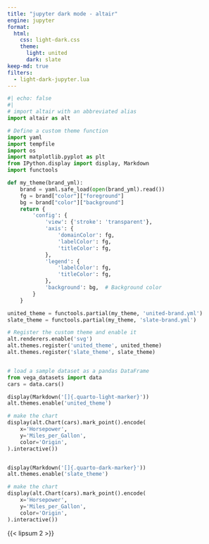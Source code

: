 ```yaml
---
title: "jupyter dark mode - altair"
engine: jupyter
format:
  html:
    css: light-dark.css
    theme:
      light: united
      dark: slate
keep-md: true
filters:
  - light-dark-jupyter.lua
---
```


```python
#| echo: false
#|
# import altair with an abbreviated alias
import altair as alt

# Define a custom theme function
import yaml
import tempfile
import os
import matplotlib.pyplot as plt
from IPython.display import display, Markdown
import functools

def my_theme(brand_yml):
    brand = yaml.safe_load(open(brand_yml).read())
    fg = brand["color"]["foreground"]
    bg = brand["color"]["background"]
    return {
        'config': {
            'view': {'stroke': 'transparent'},
            'axis': {
                'domainColor': fg,
                'labelColor': fg,
                'titleColor': fg,
            },
            'legend': {
                'labelColor': fg,
                'titleColor': fg,
            },
            'background': bg,  # Background color
        }
    }

united_theme = functools.partial(my_theme, 'united-brand.yml')
slate_theme = functools.partial(my_theme, 'slate-brand.yml')

# Register the custom theme and enable it
alt.renderers.enable('svg')
alt.themes.register('united_theme', united_theme)
alt.themes.register('slate_theme', slate_theme)


# load a sample dataset as a pandas DataFrame
from vega_datasets import data
cars = data.cars()

display(Markdown('[]{.quarto-light-marker}'))
alt.themes.enable('united_theme')

# make the chart
display(alt.Chart(cars).mark_point().encode(
    x='Horsepower',
    y='Miles_per_Gallon',
    color='Origin',
).interactive())


display(Markdown('[]{.quarto-dark-marker}'))
alt.themes.enable('slate_theme')

# make the chart
display(alt.Chart(cars).mark_point().encode(
    x='Horsepower',
    y='Miles_per_Gallon',
    color='Origin',
).interactive())
```

{{< lipsum 2 >}}